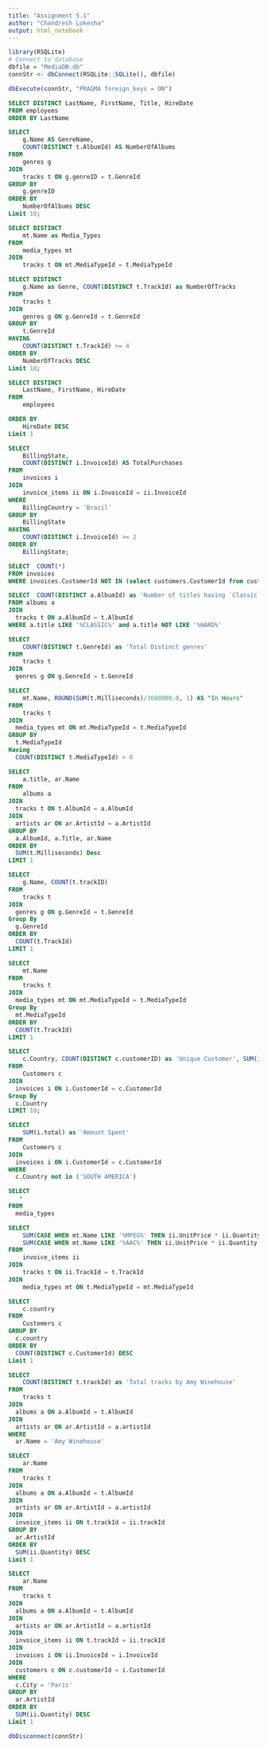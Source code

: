 ```yaml
---
title: "Assignment 5.1"
author: "Chandresh Lokesha"
output: html_notebook
---
```


```r
library(RSQLite)
# Connect to database
dbfile = "MediaDB.db"
connStr <- dbConnect(RSQLite::SQLite(), dbfile)
```

```r
dbExecute(connStr, "PRAGMA foreign_keys = ON")
```

<!--
What are the last name, first name, title, and hire date of all employees, sorted by last name?
-->
```sql
SELECT DISTINCT LastName, FirstName, Title, HireDate 
FROM employees
ORDER BY LastName
```

<!--
What are the names of each genre and the number of distinct albums in that genre? 
-->
```sql
SELECT 
    g.Name AS GenreName,
    COUNT(DISTINCT t.AlbumId) AS NumberOfAlbums
FROM 
    genres g
JOIN 
    tracks t ON g.genreID = t.GenreId
GROUP BY 
    g.genreID
ORDER BY 
    NumberOfAlbums DESC
Limit 10;
```
<!--
What are the distinct media types?
-->
```sql
SELECT DISTINCT
    mt.Name as Media_Types
FROM 
    media_types mt
JOIN 
    tracks t ON mt.MediaTypeId = t.MediaTypeId
```

<!--
List the number of tracks by genre, ordered from most to least, restricted to those genres for which there are at least four tracks.
-->
```sql
SELECT DISTINCT
    g.Name as Genre, COUNT(DISTINCT t.TrackId) as NumberOfTracks
FROM 
    tracks t
JOIN 
    genres g ON g.GenreId = t.GenreId 
GROUP BY
    t.GenreId
HAVING
    COUNT(DISTINCT t.TrackId) >= 4
ORDER BY
    NumberOfTracks DESC 
Limit 10;
```


<!--
What is the last name and first name of the youngest employee?
Hint: SQLite does not support DATEDIFF but does support STRFTIME (see tutorialLinks to an external site.). You need to only take year and month into account.
-->
```sql
SELECT DISTINCT
    LastName, FirstName, HireDate
FROM 
    employees

ORDER BY
    HireDate DESC
Limit 1
```

<!--
What are the total number of unique purchases for each Brazilian state (e.g., MG, SP, etc.), ordered alphabetically by state, and in which there were at least two purchases?
-->
```sql
SELECT 
    BillingState,
    COUNT(DISTINCT i.InvoiceId) AS TotalPurchases
FROM 
    invoices i
JOIN 
    invoice_items ii ON i.InvoiceId = ii.InvoiceId
WHERE 
    BillingCountry = 'Brazil'
GROUP BY 
    BillingState
HAVING 
    COUNT(DISTINCT i.InvoiceId) >= 2
ORDER BY 
    BillingState;
```

<!--
How many employees never worked with a single customer, i.e., they appear in the employees table but not in the customers table?
-->
```sql
SELECT  COUNT(*) 
FROM invoices 
WHERE invoices.CustomerId NOT IN (select customers.CustomerId from customers)
```

<!--
How many albums contain the substring "Classic" but not "Hard" in the album title?
-->
```sql
SELECT  COUNT(DISTINCT a.AlbumId) as 'Number of titles having `Classic` but not `Hard` in Title'
FROM albums a
JOIN
  tracks t ON a.AlbumId = t.AlbumId
WHERE a.title LIKE '%CLASSIC%' and a.title NOT LIKE '%HARD%'
```

<!--
9.What is the total number of distinct genres?
-->
```sql
SELECT  
    COUNT(DISTINCT t.GenreId) as 'Total Distinct genres'
FROM 
    tracks t
JOIN 
  genres g ON g.GenreId = t.GenreId

```

<!--
10.What is the total "time" of all tracks per media type in hours, i.e., add up the "Milliseconds" column in tracks? Display the media type and the time in hours rounded to one decimals. Only consider media types with at least one track.
-->
```sql
SELECT  
    mt.Name, ROUND(SUM(t.Milliseconds)/3600000.0, 1) AS "In Hours"
FROM 
    tracks t
JOIN 
  media_types mt ON mt.MediaTypeId = t.MediaTypeId
GROUP BY 
  t.MediaTypeId
Having
  COUNT(DISTINCT t.MediaTypeId) > 0
```

<!--
11.What is the title and artist name of the longest album, in terms of minutes of playtime of all tracks on that albums?
-->
```sql
SELECT  
    a.title, ar.Name
FROM 
    albums a
JOIN 
  tracks t ON t.AlbumId = a.AlbumId
JOIN
  artists ar ON ar.ArtistId = a.ArtistId
GROUP BY
  a.AlbumId, a.Title, ar.Name
ORDER BY
  SUM(t.Milliseconds) Desc
LIMIT 1
```

<!--
12.Which genre has the least number of tracks?
-->
```sql
SELECT  
    g.Name, COUNT(t.trackID)
FROM 
    tracks t
JOIN 
  genres g ON g.GenreId = t.GenreId
Group By
  g.GenreId
ORDER BY
  COUNT(t.TrackId)
LIMIT 1
```

<!--
13.Which media format has the fewest tracks?
-->
```sql
SELECT  
    mt.Name
FROM 
    tracks t
JOIN 
  media_types mt ON mt.MediaTypeId = t.MediaTypeId
Group By
  mt.MediaTypeId
ORDER BY
  COUNT(t.TrackId)
LIMIT 1
```


<!--
14.For each country, what is the total number of unique customers and the total spent?
-->
```sql
SELECT  
    c.Country, COUNT(DISTINCT c.customerID) as 'Unique Customer', SUM(i.Total) as 'Total Amt Spent'
FROM 
    Customers c
JOIN 
  invoices i ON i.CustomerId = c.CustomerId
Group By
  c.Country
LIMIT 10;
```

<!--
15.What is the total amount spent by all customers who do not live in South America?
-->
```sql
SELECT  
    SUM(i.total) as 'Amount Spent'
FROM 
    Customers c
JOIN 
  invoices i ON i.CustomerId = c.CustomerId
WHERE
  c.Country not in ('SOUTH AMERICA')

```

```sql
SELECT
   *
FROM
  media_types

```

<!--
16.What is the difference in spending on any type of MPEG vs any type of AAC track?
-->
```sql
SELECT
    SUM(CASE WHEN mt.Name LIKE '%MPEG%' THEN ii.UnitPrice * ii.Quantity ELSE 0 END) -
    SUM(CASE WHEN mt.Name LIKE '%AAC%' THEN ii.UnitPrice * ii.Quantity ELSE 0 END) AS SpendingDifference
FROM
    invoice_items ii
JOIN
    tracks t ON ii.TrackId = t.TrackId
JOIN
    media_types mt ON t.MediaTypeId = mt.MediaTypeId
```

<!--
17.Which country has the most customers?
-->
```sql
SELECT  
    c.country
FROM 
    Customers c
GROUP BY
  c.country
ORDER BY
  COUNT(DISTINCT c.CustomerId) DESC
Limit 1
```

<!--
18.How many tracks did "Amy Winehouse" record?
-->
```sql
SELECT  
    COUNT(DISTINCT t.trackId) as 'Total tracks by Amy Winehouse'
FROM 
    tracks t
JOIN
  albums a ON a.AlbumId = t.AlbumId
JOIN
  artists ar ON ar.ArtistId = a.artistId
WHERE
  ar.Name = 'Amy Winehouse'
```

<!--
19.What is the name of the artist who earned the most, i.e., whose aggregate total of all tracks sold is the highest?
-->
```sql
SELECT  
    ar.Name
FROM 
    tracks t
JOIN
  albums a ON a.AlbumId = t.AlbumId
JOIN
  artists ar ON ar.ArtistId = a.artistId
JOIN 
  invoice_items ii ON t.trackId = ii.trackId
GROUP BY
  ar.ArtistId
ORDER BY
  SUM(ii.Quantity) DESC
Limit 1
```

<!--
20.Which artist is the most popular in Paris? Popularity is defined in this context as the artist who was purchased most often by someone living in Paris.
-->
```sql
SELECT  
    ar.Name
FROM 
    tracks t
JOIN
  albums a ON a.AlbumId = t.AlbumId
JOIN
  artists ar ON ar.ArtistId = a.artistId
JOIN 
  invoice_items ii ON t.trackId = ii.trackId
JOIN
  invoices i ON ii.InvoiceId = i.InvoiceId
JOIN
  customers c ON c.customerId = i.CustomerId
WHERE
  c.City = 'Paris'
GROUP BY
  ar.ArtistId
ORDER BY
  SUM(ii.Quantity) DESC
Limit 1
```

```r
dbDisconnect(connStr)
```
